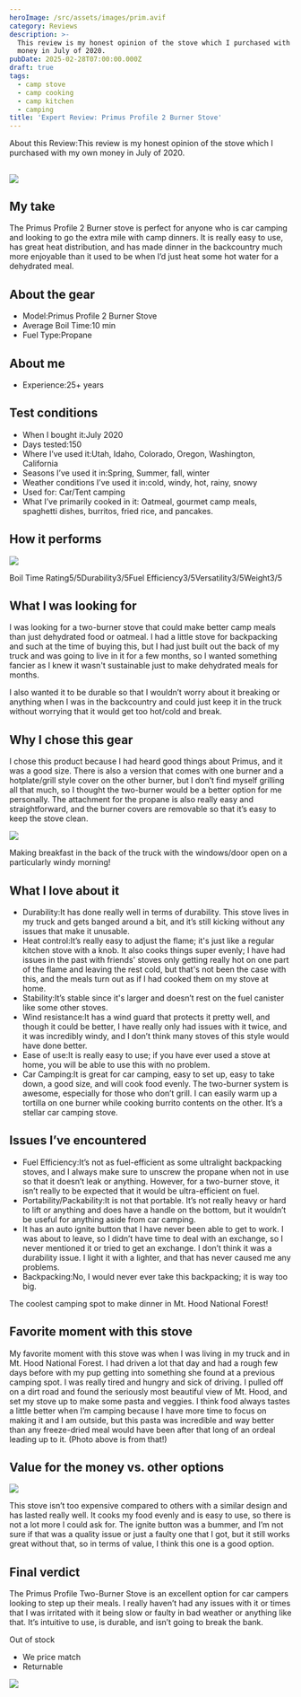```yaml
---
heroImage: /src/assets/images/prim.avif
category: Reviews
description: >-
  This review is my honest opinion of the stove which I purchased with my own
  money in July of 2020.
pubDate: 2025-02-28T07:00:00.000Z
draft: true
tags:
  - camp stove
  - camp cooking
  - camp kitchen
  - camping
title: 'Expert Review: Primus Profile 2 Burner Stove'
---
```


About this Review\:This review is my honest opinion of the stove which I purchased with my own money in July of 2020.

## ![](/uploads/primus/prim34.avif)

## My take

The Primus Profile 2 Burner stove is perfect for anyone who is car camping and looking to go the extra mile with camp dinners. It is really easy to use, has great heat distribution, and has made dinner in the backcountry much more enjoyable than it used to be when I’d just heat some hot water for a dehydrated meal.

## About the gear

- Model\:Primus Profile 2 Burner Stove
- Average Boil Time:10 min
- Fuel Type\:Propane

## About me

- Experience:25+ years

## Test conditions

- When I bought it\:July 2020
- Days tested:150
- Where I’ve used it\:Utah, Idaho, Colorado, Oregon, Washington, California
- Seasons I’ve used it in\:Spring, Summer, fall, winter
- Weather conditions I’ve used it in\:cold, windy, hot, rainy, snowy
- Used for: Car/Tent camping
- What I’ve primarily cooked in it: Oatmeal, gourmet camp meals, spaghetti dishes, burritos, fried rice, and pancakes.

## How it performs

![](</uploads/primus/Screenshot 2025-02-28 at 11.55.59 AM.png>)

Boil Time Rating5/5Durability3/5Fuel Efficiency3/5Versatility3/5Weight3/5

## What I was looking for

I was looking for a two-burner stove that could make better camp meals than just dehydrated food or oatmeal. I had a little stove for backpacking and such at the time of buying this, but I had just built out the back of my truck and was going to live in it for a few months, so I wanted something fancier as I knew it wasn't sustainable just to make dehydrated meals for months.

I also wanted it to be durable so that I wouldn’t worry about it breaking or anything when I was in the backcountry and could just keep it in the truck without worrying that it would get too hot/cold and break.

## Why I chose this gear

I chose this product because I had heard good things about Primus, and it was a good size. There is also a version that comes with one burner and a hotplate/grill style cover on the other burner, but I don’t find myself grilling all that much, so I thought the two-burner would be a better option for me personally. The attachment for the propane is also really easy and straightforward, and the burner covers are removable so that it’s easy to keep the stove clean.

![](/uploads/primus/prim3.avif)

Making breakfast in the back of the truck with the windows/door open on a particularly windy morning!

## What I love about it

- Durability\:It has done really well in terms of durability. This stove lives in my truck and gets banged around a bit, and it’s still kicking without any issues that make it unusable.
- Heat control\:It’s really easy to adjust the flame; it's just like a regular kitchen stove with a knob. It also cooks things super evenly; I have had issues in the past with friends' stoves only getting really hot on one part of the flame and leaving the rest cold, but that's not been the case with this, and the meals turn out as if I had cooked them on my stove at home.
- Stability\:It’s stable since it's larger and doesn’t rest on the fuel canister like some other stoves.
- Wind resistance\:It has a wind guard that protects it pretty well, and though it could be better, I have really only had issues with it twice, and it was incredibly windy, and I don’t think many stoves of this style would have done better.
- Ease of use\:It is really easy to use; if you have ever used a stove at home, you will be able to use this with no problem.
- Car Camping\:It is great for car camping, easy to set up, easy to take down, a good size, and will cook food evenly. The two-burner system is awesome, especially for those who don’t grill. I can easily warm up a tortilla on one burner while cooking burrito contents on the other. It’s a stellar car camping stove.

## Issues I’ve encountered

- Fuel Efficiency\:It’s not as fuel-efficient as some ultralight backpacking stoves, and I always make sure to unscrew the propane when not in use so that it doesn’t leak or anything. However, for a two-burner stove, it isn’t really to be expected that it would be ultra-efficient on fuel.
- Portability/Packability\:It is not that portable. It’s not really heavy or hard to lift or anything and does have a handle on the bottom, but it wouldn’t be useful for anything aside from car camping.
- It has an auto ignite button that I have never been able to get to work. I was about to leave, so I didn’t have time to deal with an exchange, so I never mentioned it or tried to get an exchange. I don’t think it was a durability issue. I light it with a lighter, and that has never caused me any problems.
- Backpacking\:No, I would never ever take this backpacking; it is way too big.

The coolest camping spot to make dinner in Mt. Hood National Forest!

## Favorite moment with this stove

My favorite moment with this stove was when I was living in my truck and in Mt. Hood National Forest. I had driven a lot that day and had a rough few days before with my pup getting into something she found at a previous camping spot. I was really tired and hungry and sick of driving. I pulled off on a dirt road and found the seriously most beautiful view of Mt. Hood, and set my stove up to make some pasta and veggies. I think food always tastes a little better when I’m camping because I have more time to focus on making it and I am outside, but this pasta was incredible and way better than any freeze-dried meal would have been after that long of an ordeal leading up to it. (Photo above is from that!)

## Value for the money vs. other options

![](/uploads/primus/prim1.avif)

This stove isn’t too expensive compared to others with a similar design and has lasted really well. It cooks my food evenly and is easy to use, so there is not a lot more I could ask for. The ignite button was a bummer, and I’m not sure if that was a quality issue or just a faulty one that I got, but it still works great without that, so in terms of value, I think this one is a good option.

## Final verdict

The Primus Profile Two-Burner Stove is an excellent option for car campers looking to step up their meals. I really haven’t had any issues with it or times that I was irritated with it being slow or faulty in bad weather or anything like that. It’s intuitive to use, is durable, and isn’t going to break the bank.

Out of stock

- We price match
- Returnable

![](</uploads/primus/Screenshot 2025-02-28 at 11.55.59 AM.png>)
